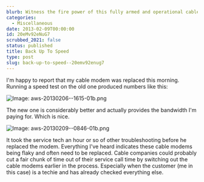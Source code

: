 ```yaml
---
blurb: Witness the fire power of this fully armed and operational cable modem.
categories:
  - Miscellaneous
date: 2013-02-09T00:00:00
id: 20eMv92eNuG7
scrubbed_2021: false
status: published
title: Back Up To Speed
type: post
slug: back-up-to-speed--20emv92enug7
---
```


I'm happy to report that my cable modem was replaced this morning. Running a speed test on the old one produced numbers like this:

![Image: aws-20130206--1615-01b.png](/aws-20130206--1615-01b.png)

The new one is considerably better and actually provides the bandwidth I'm paying for. Which is nice.

![Image: aws-20130209--0846-01b.png](/aws-20130209--0846-01b.png)

It took the service tech an hour or so of other troubleshooting before he replaced the modem. Everything I've heard indicates these cable modems being flaky and often need to be replaced. Cable companies could probably cut a fair chunk of time out of their service call time by switching out the cable modems earlier in the process. Especially when the customer (me in this case) is a techie and has already checked everything else.